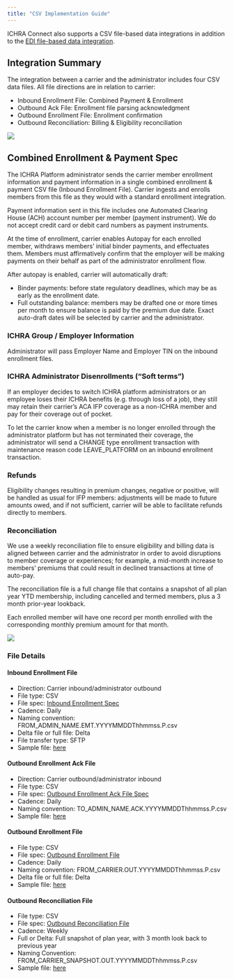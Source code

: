 ```yaml
---
title: "CSV Implementation Guide"
---
```


ICHRA Connect also supports a CSV file-based data integrations in addition to the [EDI file-based data integration](edi_implementation_guide.qmd).

## Integration Summary {#integration-file-summary}

The integration between a carrier and the administrator includes four CSV data files. All file directions are in relation to carrier:

* Inbound Enrollment File: Combined Payment & Enrollment
* Outbound Ack File: Enrollment file parsing acknowledgment
* Outbound Enrollment File: Enrollment confirmation
* Outbound Reconciliation: Billing & Eligibility reconciliation

![](ICHRA_CSV_Integration_Flow.png)

## Combined Enrollment & Payment Spec
The ICHRA Platform administrator sends the carrier member enrollment information and payment information in a single combined enrollment & payment CSV file (Inbound Enrollment File). Carrier ingests and enrolls members from this file as they would with a standard enrollment integration.

Payment information sent in this file includes one Automated Clearing House (ACH) account number per member (payment instrument). We do not accept credit card or debit card numbers as payment instruments.

At the time of enrollment, carrier enables Autopay for each enrolled member, withdraws members’ initial binder payments, and effectuates them. Members must affirmatively confirm that the employer will be making payments on their behalf as part of the administrator enrollment flow.

After autopay is enabled, carrier will automatically draft:

* Binder payments: before state regulatory deadlines, which may be as early as the enrollment date.
* Full outstanding balance: members may be drafted one or more times per month to ensure balance is paid by the premium due date. Exact auto-draft dates will be selected by carrier and the administrator.

### ICHRA Group / Employer Information

Administrator will pass Employer Name and Employer TIN on the inbound enrollment files.

### ICHRA Administrator Disenrollments (“Soft terms”)

If an employer decides to switch ICHRA platform administrators or an employee loses their ICHRA benefits (e.g. through loss of a job), they still may retain their carrier's ACA IFP coverage as a non-ICHRA member and pay for their coverage out of pocket.

To let the carrier know when a member is no longer enrolled through the administrator platform but has not terminated their coverage, the administrator will send a CHANGE type enrollment transaction with maintenance reason code LEAVE\_PLATFORM on an inbound enrollment transaction.

### Refunds {#refunds}

Eligibility changes resulting in premium changes, negative or positive, will be handled as usual for IFP members: adjustments will be made to future amounts owed, and if not sufficient, carrier will be able to facilitate refunds directly to members.

### Reconciliation {#reconciliation}

We use a weekly reconciliation file to ensure eligibility and billing data is aligned between carrier and the administrator in order to avoid disruptions to member coverage or experiences; for example, a mid-month increase to members' premiums that could result in declined transactions at time of auto-pay.

The reconciliation file is a full change file that contains a snapshot of all plan year YTD membership, including cancelled and termed members, plus a 3 month prior-year lookback.

Each enrolled member will have one record per month enrolled with the corresponding monthly premium amount for that month.

![](ICHRA_CSV_Payment_Flow.png)

### File Details {#file-details}

#### Inbound Enrollment File {#inbound-enrollment-file}

- Direction: Carrier inbound/administrator outbound
- File type: CSV
- File spec: [Inbound Enrollment Spec](inbound_enrollment_spec.qmd)
- Cadence: Daily
- Naming convention: FROM\_ADMIN\_NAME.EMT.YYYYMMDDThhmmss.P.csv
- Delta file or full file: Delta
- File transfer type: SFTP
- Sample file: [here](sample_files/FROM_VENDOR.EMT.20240923T104016.T.csv){target="_blank"}

#### Outbound Enrollment Ack File {#outbound-ack-file}

- Direction: Carrier outbound/administrator inbound
- File type: CSV
- File spec: [Outbound Enrollment Ack File Spec](outbound_enrollment_spec.qmd)
- Cadence: Daily
- Naming convention: TO\_ADMIN\_NAME.ACK.YYYYMMDDThhmmss.P.csv
- Sample file: [here](sample_files/FROM_OSCAR.ACK.20240912T020212.T.csv){target="_blank"}

#### Outbound Enrollment File {#outbound-enrollment-file}

- File type: CSV
- File spec: [Outbound Enrollment File](file_specifications.qmd)
- Cadence: Daily
- Naming convention: FROM\_CARRIER.OUT.YYYYMMDDThhmmss.P.csv
- Delta file or full file: Delta
- Sample file: [here](sample_files/FROM_OSCAR.OUT.20240912T224634.T.csv){target="_blank"}

#### Outbound Reconciliation File {#outbound-reconciliation-file}

- File type: CSV
- File spec: [Outbound Reconciliation File](outbound_reconcilliation_spec.qmd)
- Cadence: Weekly
- Full or Delta: Full snapshot of plan year, with 3 month look back to previous year
- Naming Convention: FROM\_CARRIER\_SNAPSHOT.OUT.YYYYMMDDThhmmss.P.csv
- Sample file: [here](sample_files/FROM_OSCAR_SNAPSHOT.OUT.20241015T190751.P.csv){target="_blank"}
